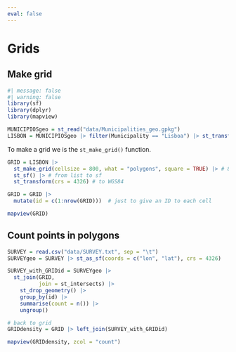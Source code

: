 ```yaml
---
eval: false
---
```


# Grids

## Make grid

```r
#| message: false
#| warning: false
library(sf)
library(dplyr)
library(mapview)

MUNICIPIOSgeo = st_read("data/Municipalities_geo.gpkg")
LISBON = MUNICIPIOSgeo |> filter(Municipality == "Lisboa") |> st_transform(3857)
```

To make a grid we is the `st_make_grid()` function.

```r
GRID = LISBON |>
  st_make_grid(cellsize = 800, what = "polygons", square = TRUE) |> # 800m, we are using a projected crs
  st_sf() |> # from list to sf
  st_transform(crs = 4326) # to WGS84

GRID = GRID |>  
  mutate(id = c(1:nrow(GRID)))  # just to give an ID to each cell 

mapview(GRID)
```

## Count points in polygons


```r
SURVEY = read.csv("data/SURVEY.txt", sep = "\t")
SURVEYgeo = SURVEY |> st_as_sf(coords = c("lon", "lat"), crs = 4326)

SURVEY_with_GRIDid = SURVEYgeo |> 
  st_join(GRID, 
          join = st_intersects) |> 
    st_drop_geometry() |> 
    group_by(id) |> 
    summarise(count = n()) |> 
    ungroup()

# back to grid
GRIDdensity = GRID |> left_join(SURVEY_with_GRIDid)

mapview(GRIDdensity, zcol = "count")
```
